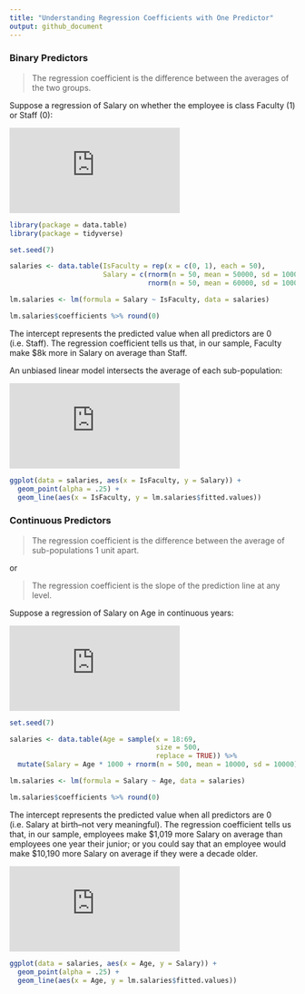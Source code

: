 ```yaml
---
title: "Understanding Regression Coefficients with One Predictor"
output: github_document
---
```


### Binary Predictors

> The regression coefficient is the difference between the averages of the two groups.

Suppose a regression of Salary on whether the employee is class Faculty (1) or Staff (0):

![](http://www.sciweavers.org/tex2img.php?eq=%20Salary%20%3D%20%20%5Cbeta_0%20%2B%20%5Cbeta_1%20IsFaculty%20%2B%20e&bc=White&fc=Black&im=png&fs=12&ff=modern&edit=0)

```r
library(package = data.table)
library(package = tidyverse)

set.seed(7)

salaries <- data.table(IsFaculty = rep(x = c(0, 1), each = 50),
                       Salary = c(rnorm(n = 50, mean = 50000, sd = 10000),
                                  rnorm(n = 50, mean = 60000, sd = 10000)))

lm.salaries <- lm(formula = Salary ~ IsFaculty, data = salaries)

lm.salaries$coefficients %>% round(0)
```

The intercept represents the predicted value when all predictors are 0 (i.e. Staff). The regression coefficient tells us that, in our sample, Faculty make $8k more in Salary on average than Staff.  

An unbiased linear model intersects the average of each sub-population:

![](http://www.sciweavers.org/tex2img.php?eq=%20%5Cwidehat%7BSalary%7D%20%3D%20%2052%2C387%20%2B%208%2C000%20%5Ctimes%20IsFaculty&bc=White&fc=Black&im=png&fs=12&ff=modern&edit=0)

```r
ggplot(data = salaries, aes(x = IsFaculty, y = Salary)) + 
  geom_point(alpha = .25) +
  geom_line(aes(x = IsFaculty, y = lm.salaries$fitted.values))
```

### Continuous Predictors

> The regression coefficient is the difference between the average of sub-populations 1 unit apart.

or

> The regression coefficient is the slope of the prediction line at any level.

Suppose a regression of Salary on Age in continuous years:

![](http://www.sciweavers.org/tex2img.php?eq=Salary%20%3D%20%20%5Cbeta_0%20%2B%20%5Cbeta_1%20Age%20%2B%20e&bc=White&fc=Black&im=png&fs=12&ff=modern&edit=0)

```r
set.seed(7)

salaries <- data.table(Age = sample(x = 18:69, 
                                    size = 500, 
                                    replace = TRUE)) %>%
  mutate(Salary = Age * 1000 + rnorm(n = 500, mean = 10000, sd = 10000))

lm.salaries <- lm(formula = Salary ~ Age, data = salaries)

lm.salaries$coefficients %>% round(0)
```

The intercept represents the predicted value when all predictors are 0 (i.e. Salary at birth--not very meaningful). The regression coefficient tells us that, in our sample, employees make $1,019 more Salary on average than employees one year their junior; or you could say that an employee would make \$10,190 more Salary on
average if they were a decade older.  

![](http://www.sciweavers.org/tex2img.php?eq=%20%5Cwidehat%7BSalary%7D%20%3D%20%209%2C145%20%2B%201%2C019%20%5Ctimes%20Age&bc=White&fc=Black&im=png&fs=12&ff=modern&edit=0)
```r
ggplot(data = salaries, aes(x = Age, y = Salary)) +
  geom_point(alpha = .25) +
  geom_line(aes(x = Age, y = lm.salaries$fitted.values))
```